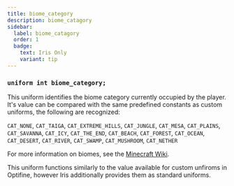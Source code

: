 ```yaml
---
title: biome_category
description: biome_catagory
sidebar:
  label: biome_catagory
  order: 1
  badge:
    text: Iris Only
    variant: tip
---
```


### `uniform int biome_category;`

This uniform identifies the biome category currently occupied by the player. It's value can be compared with the same predefined constants as custom uniforms, the following are recognized:

`CAT_NONE`, `CAT_TAIGA`, `CAT_EXTREME_HILLS`, `CAT_JUNGLE`, `CAT_MESA`, `CAT_PLAINS`, `CAT_SAVANNA`, `CAT_ICY`, `CAT_THE_END`, `CAT_BEACH`, `CAT_FOREST`, `CAT_OCEAN`, `CAT_DESERT`, `CAT_RIVER`, `CAT_SWAMP`, `CAT_MUSHROOM`, `CAT_NETHER`

 For more information on biomes, see the [Minecraft Wiki](https://minecraft.wiki/w/Biome).

 This uniform functions similarly to the value available for custom unfiroms in Optifine, however Iris additionally provides them as standard uniforms.